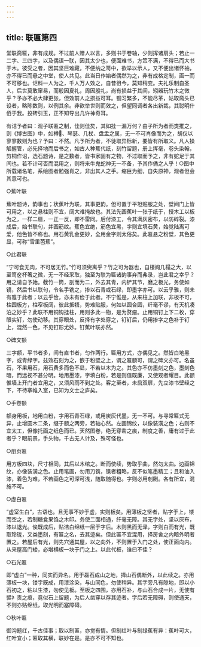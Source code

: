 ```yaml
---
---
---
```

title: 联匾第四
---





堂联斋匾，非有成规。不过前人赠人以言，多则书于卷轴，少则挥诸扇头；若止一二字、三四字，以及偶语一联，因其太少也，便面难书，方策不满，不得已而大书于木。彼受之者，因其坚巨难藏，不便纳之笥中，欲举以示人，又不便出诸怀袖，亦不得已而悬之中堂，使人共见。此当日作始者偶然为之，非有成格定制，画一而不可移也。讵料一人为之，千人万人效之，自昔徂今，莫知稍变。夫礼乐制自圣人，后世莫敢窜易，而殷因夏礼，周因殷礼，尚有损益于其间，矧器玩竹木之微乎？予亦不必大肆更张，但效前人之损益可耳。锢习繁多，不能尽革，姑取斋头已设者，略陈数则，以例其余。非欲举世则而效之，但望同调者各出新裁，其聪明什佰于我。投砖引玉，正不知导出几许神奇耳。

有诘予者曰：观子联匾之制，佳则佳矣，其如挂一漏万何？由子所为者而类推之，则《博古图》中，如樽、琴瑟、几杖、盘盂之属，无一不可肖像而为之，胡仅以寥寥数则为也？予曰：不然。凡予所为者，不徒取异标新，要皆有所取义。凡人操觚握管，必先择地而后书之，如古人种蕉代纸，刻竹留题，册上挥毫，卷头染翰，剪桐作诏，选石题诗，是之数者，皆书家固有之物，不过取而予之，非有蛇足于其间也。若不计可否而混用之，则将来牛鬼蛇神无一不备，予其作俑之人乎！○图中所载诸名笔，系绘图者勉强肖之，非出其人之手。缩巨为细，自失原神，观者但会其意可也。

○蕉叶联

蕉叶题诗，韵事也；状蕉叶为联，其事更韵。但可置于平坦贴服之处，壁间门上皆可用之，以之悬柱则不宜，阔大难掩故也。其法先画蕉叶一张于纸于，授木工以板为之，一样二扇，一正一反，即不雷同。后付漆工，令其满灰密布，以防碎裂。漆成后，始书联句，并画筋纹。蕉色宜绝，筋色宜黑，字则宜填石黄，始觉陆离可爱，他色皆不称也。用石黄乳金更妙，全用金字则太俗矣。此匾悬之粉壁，其色更显，可称“雪里芭蕉”。

○此君联

“宁可食无肉，不可居无竹。”竹可须臾离乎？竹之可为器也，自楼阁几榻之大，以至笥奁杯箸之微，无一不经采取，独至为联为匾诸韵事弃而弗录，岂此君之幸乎？用之请自予始。截竹一筒，剖而为二，外去其青，内铲其节，磨之极光，务使如镜，然后书以联句，令名手镌之，掺以石青或石绿，即墨字亦可。以云乎雅，则未有雅于此者；以云乎俭，亦未有俭于此者。不宁惟是，从来柱上加联，非板不可，柱圆板方，柱窄板阔，彼此抵牾，势难贴服，何如以圆合圆，纤毫不谬，有天机凑泊之妙乎？此联不用铜钩挂柱，用则多此一物，是为赘瘤。止用铜钉上下二枚，穿眼实钉，勿使动移。其穿眼处，反择有字处穿之，钉钉后，仍用掺字之色补于钉上，混然一色，不见钉形尤妙。钉蕉叶联亦然。

○碑文额

三字额，平书者多，间有直书者，匀作两行。匾用方式，亦偶见之。然皆白地黑字，或青绿字。兹效石刻为之，嵌于粉壁之上，谓之匾额可，谓之碑文亦可。名虽石，不果用石，用石费多而色不显，不若以木为之。其色亦不仿墨刻之色，墨刻色暗，而远视不甚分明。地用墨漆，字填白粉，若是则值既廉，又使观者耀目。此额惟墙上开门者宜用之，又须风雨不到之处。客之至者，未启双扉，先立漆书壁经之下，不待搴帷入室，已知为文士之庐矣。

○手卷额

额身用板，地用白粉，字用石青石绿，或用炭灰代墨，无一不可。与寻常匾式无异，止增圆木二条，缀于额之两旁，若轴心然。左画锦纹，以像装潢之色；右则不宜太工，但像托画之纸色而已。天然图卷，绝无穿凿之痕，制度之善，庸有过于此者乎？眼前景，手头物，千古无人计及，殊可怪也。

○册页匾

用方板四块，尺寸相同，其后以木绾之。断而使续，势取乎曲，然勿太曲。边画锦纹，亦像装潢之色。止用笔画，勿用刀镌，镌者粗略，反不似笔墨精工；且和油入漆，着色为难，不若画色之可深可浅，随取随得也。字则必用剞劂。各有所宜，混施不可。

○虚白匾

“虚室生白”，古语也。且无事不妙于虚，实则板矣。用薄板之坚者，贴字于上，镂而空之，若制糖食果馅之木印。务使二面相通，纤毫无障。其无字处，坚以灰布，漆以退光。俟既成后，贴洁白绵纸一层于字后。木则黑而无泽，字则白而有光，既取玲珑，又类墨刻，有匾之名，去其迹矣。但此匾不宜混用，择房舍之内暗外明者置之。若屋后有光，则先穴通其屋，以之向外，不则置于入门之处，使正面向内。从来屋高门矮，必增横板一块于门之上。以此代板，谁曰不佳？

○石光匾

即“虚白”一种，同实而异名。用于磊石成山之地，择山石偶断外，以此续之。亦用薄板一块，镂字既成，用漆涂染，与山同色，勿使稍异。其字旁凡有隙地，即以小石初之，粘以生漆，勿使见板。至板之四围，亦用石补，与山石合成一片，无使有襞衤责之痕，竟似石上留题，为后人凿穿以存其迹者。字后若无障碍，则使通天，不则亦贴绵纸，取光明而塞障碍。

○秋叶匾

御沟题红，千古佳事；取以制匾，亦觉有情。但制红叶与制绿蕉有异：蕉叶可大，红叶宜小；匾取其横，联妙在是。是亦不可不知也。
